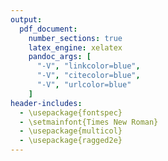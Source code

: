```yaml
---
output:
  pdf_document:
    number_sections: true
    latex_engine: xelatex
    pandoc_args: [
      "-V", "linkcolor=blue",
      "-V", "citecolor=blue",
      "-V", "urlcolor=blue"
    ]
header-includes:
  - \usepackage{fontspec}
  - \setmainfont{Times New Roman}
  - \usepackage{multicol}
  - \usepackage{ragged2e}
---
```


\title{\textbf{STOR 390: HOMEWORK 6}}
\author{\textbf{Riley Harper}}
\date{\textbf{\today}}
\maketitle


\renewcommand\abstractname{}
\renewcommand{\refname}{References in the Discussion}
\begin{abstract}
\textbf{Abstract:} This homework explores optimization methods in machine learning, specifically Gradient Descent (GD) and Stochastic Gradient Descent (SGD), and their fundamental differences, particularly in the context of the update step. Additionally, it delves into the FedAve algorithm, presenting a proof of equivalence between two of its formulations and offering an intuitive explanation of its federated learning approach. Lastly, it examines the harm principle's relevance to machine learning, questioning the agency of ML models and their potential to limit user autonomy through the unintended consequences of their application.
\end{abstract}
\vspace{1em}
\begin{multicols}{2}

\section*{Question 1}
What is the difference between gradient descent and \textit{stochastic} gradient descent as discussed in class?  \textit{(You need not give full details of each algorithm.  Instead you can describe what each does and provide the update step for each.  Make sure that in providing the update step for each algorithm you emphasize what is different and why.)}

\quad Gradient Descent (GD) and Stochastic Gradient Descent (SGD) are methods for optimizing cost functions in machine learning and deep learning algorithms. They primarily differ in their approach to computing and applying gradients for parameter updates. \textbf{Gradient Descent (GD)} seeks to minimize the cost function by calculating the gradient based on the entire training dataset and updating the model parameters accordingly. The update rule provided in our lecture was,

$$\theta_{i+1} = \theta_i - \alpha \nabla f(\theta_{i}, x, y)$$

\quad In this formula, $\theta_i$ represents the parameters of the model at iteration $i$, $\alpha$ is the learning rate, and $\nabla f(\theta_{i}, x, y)$ denotes the gradient of the cost function with respect to the parameters. This approach uses the entire dataset to compute the gradient, ensuring a comprehensive update at each step but requiring significant computational resources. Conversely, \textbf{Stochastic Gradient Descent (SGD)} updates the model parameters using the gradient of the cost function derived from a single, randomly selected data point at each iteration, though in lecture this was taught to be a collection of data points as is commonly used in practice. This can be represented by the following formula,

$$\theta_{i+1} = \theta_i - \alpha \nabla f(\theta_{i}, x^{\prime}, y^{\prime})$$

\quad Here, $(x^{\prime}, y^{\prime})$ is a randomly chosen sample from the dataset, and $\nabla f(\theta_{i}, x^{\prime}, y^{\prime})$ represents the gradient of the cost function with respect to $\theta$ for that sample. The main difference in SGD from GD lies in the granularity of data used to compute the gradient, making SGD faster and more memory-efficient, particularly for large datasets since each step uses a lesser amount of data than would be used in GD. Both methods aim to reach the cost function's minimum, with GD providing a more stable but computationally intensive path, and SGD offering a faster, albeit potentially erratic, approach. The choice between them depends on the specific requirements and constraints of the machine learning problem at hand.

\section*{Question 2}
Consider the `FedAve` algorithm.  In its most compact form we said the update step is $\omega_{t+1} = \omega_t - \eta \sum_{k=1}^K{\frac{n_k}{n}\nabla F_k(\omega_t)}$.  However, we also emphasized a more intuitive, yet equivalent, formulation given by $\omega_{t+1}^k=\omega_t-\eta\nabla F_k(\omega_t); w_{t+1} = \sum_{k=1}^K{\frac{n_k}{n}w_{t+1}^k}$. Prove that these two formulations are equivalent.  
\textit{(Hint: show that if you place $\omega_{t+1}^k$ from the first equation (of the second formulation) into the second equation (of the second formulation), this second formulation will reduce to exactly the first formulation.)} 

\textbf{Proof that the two formulations are equivalent:}

Start with the local update step from the second formulation below,
$$
\omega_{t+1}^k = \omega_t - \eta \nabla F_k(\omega_t)
$$

Plug \(\omega_{t+1}^k\) into the global aggregation step below,
$$
\omega_{t+1} = \sum_{k=1}^{K}\left(\frac{n_k}{n}\omega_{t+1}^k\right)
$$

Substitute \(\omega_{t+1}^k\) from the local update into the aggregation step such that,
$$
\omega_{t+1} = \sum_{k=1}^{K}\left(\frac{n_k}{n}\left(\omega_t - \eta \nabla F_k(\omega_t)\right)\right)
$$

Distribute the summation over the terms inside the parentheses such that,
$$
\omega_{t+1} = \sum_{k=1}^{K}\left(\frac{n_k}{n}\omega_t\right) - \sum_{k=1}^{K}\left(\frac{n_k}{n}\eta \nabla F_k(\omega_t)\right)
$$

Since \(\sum_{k=1}^{K}\frac{n_k}{n} = 1\), the first term simplifies to \(\omega_t\), leading to:
$$
\omega_{t+1} = \omega_t - \eta \sum_{k=1}^{K}\left(\frac{n_k}{n}\nabla F_k(\omega_t)\right)
$$

This final expression is identical to the compact form of the FedAve update rule given at the beginning, thus proving that the two formulations are equivalent.

\section*{Question 3}
Now give a brief explanation as to why the second formulation is more intuitive.  That is, you should be able to explain broadly what this update is doing.  

\quad The second formulation of the FedAve algorithm offers a more intuitive perspective by breaking down the update process into two steps. Firstly, it separates the \textbf{local update step} on each node (K total), where the model parameters $\omega_t$ are individually updated based on the local data and objectives of each node, represented by $\nabla F_k(\omega_t)$. This mirrors the real-world scenario where data remains on a client's device for privacy reasons, and the computation is decentralized. Each client computes the gradient of their own loss function, reflecting how their local data suggests adjusting the model for better performance. Secondly, the \textbf{global aggregation step} combines these local updates into a unified model update. This is achieved by weighting each local update $\omega_{t+1}^k$ by the proportion of data $n_k/n$ that the client contributes to the total dataset, ensuring that clients with more data have a proportionally greater influence on the model update. This aggregation mimics the federated learning goal of learning a global model that benefits from all available data without actually sharing the data itself.

\quad This formulation highlights the federated learning's primary objective-local computation followed by a global aggregation to preserve data privacy while benefiting from decentralized data sources. The intuitive formulation clearly outlines the distributed nature of learning and the collective effort in updating the model.

\section*{Question 4}
Explain how the harm principle places a constraint on personal autonomy.  Then, discuss whether the harm principle is \textit{currently} applicable to machine learning models.  \textit{(Hint: recall our discussions in the moral philosophy primer as to what grounds agency.  You should in effect be arguing whether ML models have achieved agency enough to limit the autonomy of the users of said algorithms.)}

\quad The harm principle, articulated by John Stuart Mill in his seminal work "On Liberty," suggests that the only reason for which power can be rightfully exercised over any member of a civilized community, against their will, is to prevent harm to others. This principle places a constraint on personal autonomy by asserting that individuals are free to act as they wish unless their actions harm others (ie your right to swing your fist ends where my nose begins). In essence, it balances individual freedom with the welfare of others, establishing a boundary where personal freedom ends when it infringes on the rights and well-being of someone else.

\quad Applying the harm principle to machine learning models would involve assessing whether these models can exercise autonomy in a way that could harm individuals, and therefore, whether their operation should be limited based on the harm they could potentially cause. This raises the question of agency in machine learning models. Agency, in moral philosophy, refers to the capacity of an entity to act independently and make free choices. Traditional discussions of agency focus on sentient beings, particularly humans, because of their ability to deliberate, make decisions, and understand the consequences of their actions. Machine learning models, despite their complexity and ability to make decisions or predictions based on data, do not possess consciousness, self-awareness, or the ability to deliberate in the moral or philosophical sense. They operate within the framework of their programming and the data provided to them, without an understanding of the moral weight of their "decisions."

\quad However, the harm principle can still be relevant to the use of machine learning models insofar as it applies to the designers, operators, and users of these models. While the models themselves do not have agency yet, their applications can indeed cause harm—for instance, through biased decision-making processes (eg COMPAS), invasions of privacy (eg Data Extraction Attacks), or other negative impacts on individuals or groups. In this sense, the autonomy of those who deploy machine learning models is constrained by the harm principle such that they are morally and, increasingly, legally obligated to ensure that their use of these technologies does not harm others. This perspective suggests that while machine learning models do not possess agency in the sense required to apply the harm principle directly to them, the principle is highly relevant to their deployment and use. The harm principle should serve as an ethical guideline for developers, users, and regulators to prevent harm that the use of such models might cause, thus indirectly constraining personal autonomy in the development and application of AI technologies.

\end{multicols}